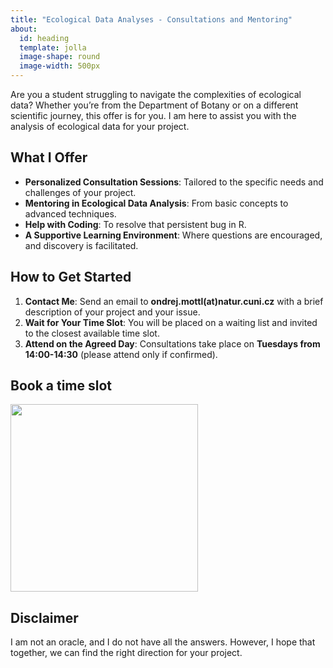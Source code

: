 ```yaml
---
title: "Ecological Data Analyses - Consultations and Mentoring"
about:
  id: heading
  template: jolla
  image-shape: round
  image-width: 500px
---
```


::: {#heading}
Are you a student struggling to navigate the complexities of ecological data? Whether you're from the Department of Botany or on a different scientific journey, this offer is for you. I am here to assist you with the analysis of ecological data for your project.
:::

## What I Offer

- **Personalized Consultation Sessions**: Tailored to the specific needs and challenges of your project.
- **Mentoring in Ecological Data Analysis**: From basic concepts to advanced techniques.
- **Help with Coding**: To resolve that persistent bug in R.
- **A Supportive Learning Environment**: Where questions are encouraged, and discovery is facilitated.

## How to Get Started

1. **Contact Me**: Send an email to **ondrej.mottl(at)natur.cuni.cz** with a brief description of your project and your issue.
2. **Wait for Your Time Slot**: You will be placed on a waiting list and invited to the closest available time slot.
3. **Attend on the Agreed Day**: Consultations take place on **Tuesdays from 14:00-14:30** (please attend only if confirmed).

## Book a time slot

![](./img/student_mentoring_qr_code.png){width=300 fig-align="center"}

## Disclaimer
I am not an oracle, and I do not have all the answers. However, I hope that together, we can find the right direction for your project.


